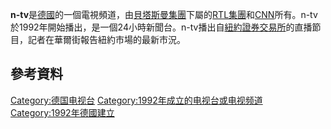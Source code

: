 '''n-tv'''是[[德國|德國]]的一個電視頻道，由[[貝塔斯曼集團|貝塔斯曼集團]]下屬的[[RTL集團|RTL集團]]和[[CNN|CNN]]所有。n-tv於1992年開始播出，是一個24小時新聞台。n-tv播出自[[紐約證券交易所|紐約證券交易所]]的直播節目，記者在華爾街報告紐約市場的最新市況。

==參考資料==
{{Reflist}}
[[Category:德国电视台|Category:德国电视台]]
[[Category:1992年成立的电视台或电视频道|Category:1992年成立的电视台或电视频道]]
[[Category:1992年德國建立|Category:1992年德國建立]]